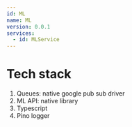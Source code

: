 ```yaml
---
id: ML
name: ML
version: 0.0.1
services:
  - id: MLService
---
```


# Tech stack

1. Queues: native google pub sub driver
2. ML API: native library
3. Typescript
6. Pino logger

